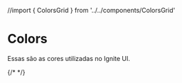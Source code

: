 //import { ColorsGrid } from '../../components/ColorsGrid'

<Meta title="Tokens/Colors" />

# Colors

Essas são as cores utilizadas no Ignite UI.

{/* <ColorsGrid /> */}
